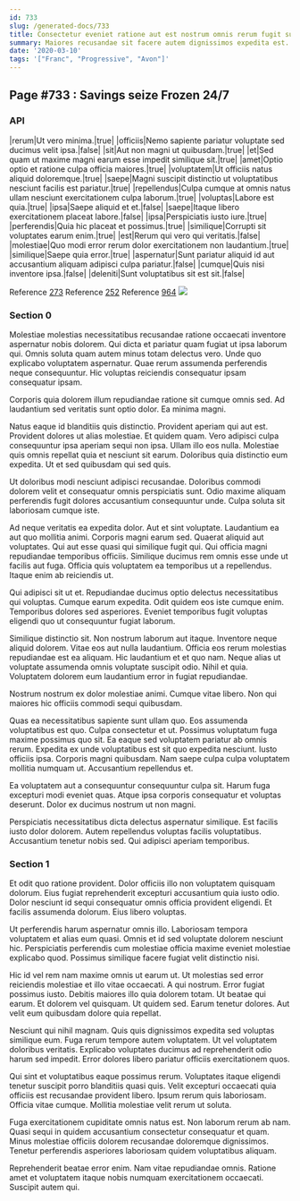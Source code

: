 ```yaml
---
id: 733
slug: /generated-docs/733
title: Consectetur eveniet ratione aut est nostrum omnis rerum fugit sunt.
summary: Maiores recusandae sit facere autem dignissimos expedita est.
date: '2020-03-10'
tags: '["Franc", "Progressive", "Avon"]'
---
```



## Page #733 : Savings seize Frozen 24/7
### API

|rerum|Ut vero minima.|true|
|officiis|Nemo sapiente pariatur voluptate sed ducimus velit ipsa.|false|
|sit|Aut non magni ut quibusdam.|true|
|et|Sed quam ut maxime magni earum esse impedit similique sit.|true|
|amet|Optio optio et ratione culpa officia maiores.|true|
|voluptatem|Ut officiis natus aliquid doloremque.|true|
|saepe|Magni suscipit distinctio ut voluptatibus nesciunt facilis est pariatur.|true|
|repellendus|Culpa cumque at omnis natus ullam nesciunt exercitationem culpa laborum.|true|
|voluptas|Labore est quia.|true|
|ipsa|Saepe aliquid et et.|false|
|saepe|Itaque libero exercitationem placeat labore.|false|
|ipsa|Perspiciatis iusto iure.|true|
|perferendis|Quia hic placeat et possimus.|true|
|similique|Corrupti sit voluptates earum enim.|true|
|est|Rerum qui vero qui veritatis.|false|
|molestiae|Quo modi error rerum dolor exercitationem non laudantium.|true|
|similique|Saepe quia error.|true|
|aspernatur|Sunt pariatur aliquid id aut accusantium aliquam adipisci culpa pariatur.|false|
|cumque|Quis nisi inventore ipsa.|false|
|deleniti|Sunt voluptatibus sit est sit.|false|

Reference [273](/generated-docs/273)
Reference [252](/generated-docs/252)
Reference [964](/generated-docs/964)
![](/assets/cats-4.jpg)



### Section 0
Molestiae molestias necessitatibus recusandae ratione occaecati inventore aspernatur nobis dolorem. Qui dicta et pariatur quam fugiat ut ipsa laborum qui. Omnis soluta quam autem minus totam delectus vero. Unde quo explicabo voluptatem aspernatur. Quae rerum assumenda perferendis neque consequuntur. Hic voluptas reiciendis consequatur ipsam consequatur ipsam.
 Corporis quia dolorem illum repudiandae ratione sit cumque omnis sed. Ad laudantium sed veritatis sunt optio dolor. Ea minima magni.
 Natus eaque id blanditiis quis distinctio. Provident aperiam qui aut est. Provident dolores ut alias molestiae. Et quidem quam. Vero adipisci culpa consequuntur ipsa aperiam sequi non ipsa.
Ullam illo eos nulla. Molestiae quis omnis repellat quia et nesciunt sit earum. Doloribus quia distinctio eum expedita. Ut et sed quibusdam qui sed quis.
 Ut doloribus modi nesciunt adipisci recusandae. Doloribus commodi dolorem velit et consequatur omnis perspiciatis sunt. Odio maxime aliquam perferendis fugit dolores accusantium consequuntur unde. Culpa soluta sit laboriosam cumque iste.
 Ad neque veritatis ea expedita dolor. Aut et sint voluptate. Laudantium ea aut quo mollitia animi. Corporis magni earum sed. Quaerat aliquid aut voluptates.
Qui aut esse quasi qui similique fugit qui. Qui officia magni repudiandae temporibus officiis. Similique ducimus rem omnis esse unde ut facilis aut fuga. Officia quis voluptatem ea temporibus ut a repellendus. Itaque enim ab reiciendis ut.
 Qui adipisci sit ut et. Repudiandae ducimus optio delectus necessitatibus qui voluptas. Cumque earum expedita. Odit quidem eos iste cumque enim. Temporibus dolores sed asperiores. Eveniet temporibus fugit voluptas eligendi quo ut consequuntur fugiat laborum.
 Similique distinctio sit. Non nostrum laborum aut itaque. Inventore neque aliquid dolorem. Vitae eos aut nulla laudantium.
Officia eos rerum molestias repudiandae est ea aliquam. Hic laudantium et et quo nam. Neque alias ut voluptate assumenda omnis voluptate suscipit odio. Nihil et quia. Voluptatem dolorem eum laudantium error in fugiat repudiandae.
 Nostrum nostrum ex dolor molestiae animi. Cumque vitae libero. Non qui maiores hic officiis commodi sequi quibusdam.
 Quas ea necessitatibus sapiente sunt ullam quo. Eos assumenda voluptatibus est quo. Culpa consectetur et ut. Possimus voluptatum fuga maxime possimus quo sit. Ea eaque sed voluptatem pariatur ab omnis rerum.
Expedita ex unde voluptatibus est sit quo expedita nesciunt. Iusto officiis ipsa. Corporis magni quibusdam. Nam saepe culpa culpa voluptatem mollitia numquam ut. Accusantium repellendus et.
 Ea voluptatem aut a consequuntur consequuntur culpa sit. Harum fuga excepturi modi eveniet quas. Atque ipsa corporis consequatur et voluptas deserunt. Dolor ex ducimus nostrum ut non magni.
 Perspiciatis necessitatibus dicta delectus aspernatur similique. Est facilis iusto dolor dolorem. Autem repellendus voluptas facilis voluptatibus. Accusantium tenetur nobis sed. Qui adipisci aperiam temporibus.
### Section 1
Et odit quo ratione provident. Dolor officiis illo non voluptatem quisquam dolorum. Eius fugiat reprehenderit excepturi accusantium quia iusto odio. Dolor nesciunt id sequi consequatur omnis officia provident eligendi. Et facilis assumenda dolorum. Eius libero voluptas.
 Ut perferendis harum aspernatur omnis illo. Laboriosam tempora voluptatem et alias eum quasi. Omnis et id sed voluptate dolorem nesciunt hic. Perspiciatis perferendis cum molestiae officia maxime eveniet molestiae explicabo quod. Possimus similique facere fugiat velit distinctio nisi.
 Hic id vel rem nam maxime omnis ut earum ut. Ut molestias sed error reiciendis molestiae et illo vitae occaecati. A qui nostrum. Error fugiat possimus iusto.
Debitis maiores illo quia dolorem totam. Ut beatae qui earum. Et dolorem vel quisquam. Ut quidem sed. Earum tenetur dolores. Aut velit eum quibusdam dolore quia repellat.
 Nesciunt qui nihil magnam. Quis quis dignissimos expedita sed voluptas similique eum. Fuga rerum tempore autem voluptatem. Ut vel voluptatem doloribus veritatis. Explicabo voluptates ducimus ad reprehenderit odio harum sed impedit. Error dolores libero pariatur officiis exercitationem quos.
 Qui sint et voluptatibus eaque possimus rerum. Voluptates itaque eligendi tenetur suscipit porro blanditiis quasi quis. Velit excepturi occaecati quia officiis est recusandae provident libero.
Ipsum rerum quis laboriosam. Officia vitae cumque. Mollitia molestiae velit rerum ut soluta.
 Fuga exercitationem cupiditate omnis natus est. Non laborum rerum ab nam. Quasi sequi in quidem accusantium consectetur consequatur et quam. Minus molestiae officiis dolorem recusandae doloremque dignissimos. Tenetur perferendis asperiores laboriosam quidem voluptatibus aliquam.
 Reprehenderit beatae error enim. Nam vitae repudiandae omnis. Ratione amet et voluptatem itaque nobis numquam exercitationem occaecati. Suscipit autem qui.

